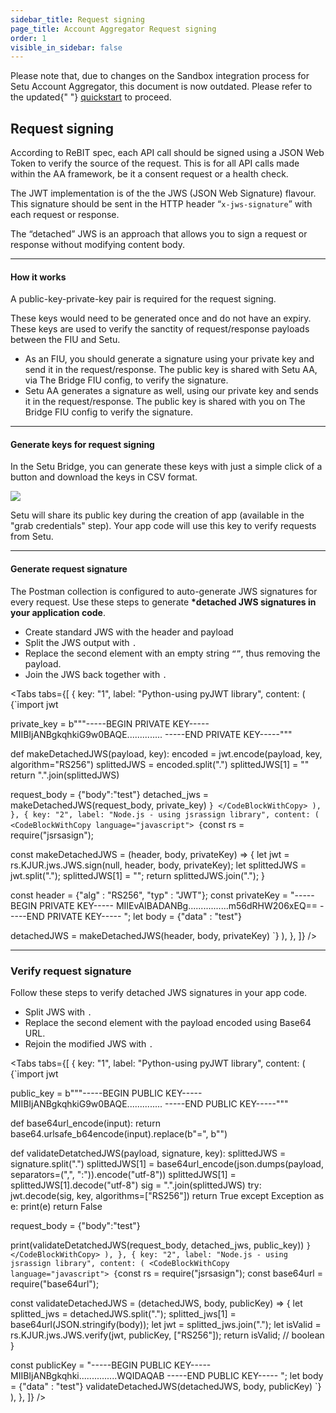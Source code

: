```yaml
---
sidebar_title: Request signing
page_title: Account Aggregator Request signing
order: 1
visible_in_sidebar: false
---
```


<Callout type="error">
  Please note that, due to changes on the Sandbox integration process for Setu
  Account Aggregator, this document is now outdated. Please refer to the updated{" "}
  <a href="/data/account-aggregator/quickstart">quickstart</a> to proceed.
</Callout>

<br />

## Request signing

According to ReBIT spec, each API call should be signed using a JSON Web Token to verify the source of the request. This is for all API calls made within the AA framework, be it a consent request or a health check.

The JWT implementation is of the the JWS (JSON Web Signature) flavour. This signature should be sent in the HTTP header “`x-jws-signature`” with each request or response.

The “detached” JWS is an approach that allows you to sign a request or response without modifying content body.

<hr class="primary" />

#### How it works

A public-key-private-key pair is required for the request signing.

<Callout type="tip">
  These keys would need to be generated once and do not have an expiry. These
  keys are used to verify the sanctity of request/response payloads between the
  FIU and Setu.
</Callout>

<br />

- As an FIU, you should generate a signature using your private key and send it in the request/response. The public key is shared with Setu AA, via The Bridge FIU config, to verify the signature.
- Setu AA generates a signature as well, using our private key and sends it in the request/response. The public key is shared with you on The Bridge FIU config to verify the signature.

<hr class="primary" />

#### Generate keys for request signing

In the Setu Bridge, you can generate these keys with just a simple click of a button and download the keys in CSV format.

![](https://storage.googleapis.com/strapi-assets/latest/Screenshot_2021_09_24_at_2_29_51_PM_bcf69b034e/Screenshot_2021_09_24_at_2_29_51_PM_bcf69b034e.png)

Setu will share its public key during the creation of app (available in the "grab credentials" step). Your app code will use this key to verify requests from Setu.

<hr class="primary" />

#### Generate request signature

The Postman collection is configured to auto-generate JWS signatures for every request. Use these steps to generate **\*detached JWS signatures in your application code**.

- Create standard JWS with the header and payload
- Split the JWS output with `.`
- Replace the second element with an empty string `“”`, thus removing the payload.
- Join the JWS back together with `.`

<Tabs
  tabs={[
    {
      key: "1",
      label: "Python-using pyJWT library",
      content: (
        <CodeBlockWithCopy language="python">
          {`import jwt 
 
private_key = b"""-----BEGIN PRIVATE KEY----- 
MIIBIjANBgkqhkiG9w0BAQE.............. 
-----END PRIVATE KEY-----""" 
 
def makeDetachedJWS(payload, key): 
    encoded = jwt.encode(payload, key, algorithm="RS256") 
    splittedJWS = encoded.split(".") 
    splittedJWS[1] = "" 
    return ".".join(splittedJWS) 
 
request_body = {"body":"test"} 
detached_jws = makeDetachedJWS(request_body, private_key) `}
        </CodeBlockWithCopy>
      ),
    },
    {
      key: "2",
      label: "Node.js - using jsrassign library",
      content: (
        <CodeBlockWithCopy language="javascript">
          {`const rs = require("jsrsasign"); 
 
const makeDetachedJWS = (header, body, privateKey) => { 
    let jwt =  rs.KJUR.jws.JWS.sign(null, header, body, privateKey); 
    let splittedJWS = jwt.split("."); 
    splittedJWS[1] = ""; 
    return splittedJWS.join("."); 
} 
 
const header = {"alg" : "RS256", "typ" : "JWT"}; 
const privateKey = "-----BEGIN PRIVATE KEY-----
MIIEvAIBADANBg................m56dRHW206xEQ==
-----END PRIVATE KEY-----
"; 
let body = {"data" : "test"} 
 
detachedJWS = makeDetachedJWS(header, body, privateKey) `}
        </CodeBlockWithCopy>
      ),
    },
  ]}
/>

<hr class="primary" />

### Verify request signature

Follow these steps to verify detached JWS signatures in your app code.

- Split JWS with `.`
- Replace the second element with the payload encoded using Base64 URL.
- Rejoin the modified JWS with `.`

<Tabs
  tabs={[
    {
      key: "1",
      label: "Python-using pyJWT library",
      content: (
        <CodeBlockWithCopy language="python">
          {`import jwt 
 
public_key = b"""-----BEGIN PUBLIC KEY----- 
MIIBIjANBgkqhkiG9w0BAQE.............. 
-----END PUBLIC KEY-----""" 
 
def base64url_encode(input): 
  return base64.urlsafe_b64encode(input).replace(b"=", b"") 
 
def validateDetatchedJWS(payload, signature, key): 
  splittedJWS = signature.split(".") 
  splittedJWS[1] = base64url_encode(json.dumps(payload, separators=(",", ":")).encode("utf-8")) 
  splittedJWS[1] = splittedJWS[1].decode("utf-8") 
  sig = ".".join(splittedJWS) 
  try: 
    jwt.decode(sig, key, algorithms=["RS256"]) 
    return True 
  except Exception as e: 
    print(e) 
    return False 
 
request_body = {"body":"test"} 
 
print(validateDetatchedJWS(request_body, detached_jws, public_key)) `}
        </CodeBlockWithCopy>
      ),
    },
    {
      key: "2",
      label: "Node.js - using jsrassign library",
      content: (
        <CodeBlockWithCopy language="javascript">
          {`const rs = require("jsrsasign"); 
const base64url = require("base64url"); 
 
const validateDetachedJWS = (detachedJWS, body, publicKey) => { 
    let splitted_jws = detachedJWS.split("."); 
    splitted_jws[1] = base64url(JSON.stringify(body)); 
    let jwt = splitted_jws.join("."); 
    let isValid = rs.KJUR.jws.JWS.verify(jwt, publicKey, ["RS256"]); 
    return isValid; // boolean 
} 
 
const publicKey = "-----BEGIN PUBLIC KEY-----
MIIBIjANBgkqhki...............WQIDAQAB
-----END PUBLIC KEY-----
"; 
let body = {"data" : "test"} 
validateDetachedJWS(detachedJWS, body, publicKey) `}
        </CodeBlockWithCopy>
      ),
    },
  ]}
/>

<WasPageHelpful />
